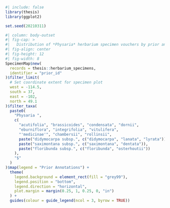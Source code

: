 
```r
#| include: false
library(thesis)
library(ggplot2)

set.seed(20210311)
```

```r
#| column: body-outset
#| fig-cap: >
#|   Distribution of *Physaria* herbarium specimen vouchers by prior annotation.
#| fig-align: center
#| fig-height: 12
#| fig-width: 8
SpecimenMap$new(
  records = thesis::herbarium_specimens,
  identifier = "prior_id"
)$filter_limit(
  # Set coordinate extent for specimen plot
  west = -114.5,
  south = 37,
  east = -102,
  north = 49.1
)$filter_taxa(
  paste0(
    "Physaria ",
    c(
      "acutifolia", "brassicoides", "condensata", "dornii",
      "eburniflora", "integrifolia", "vitulifera",
      "'medicinae'", "chambersii", "rollinsii",
      paste("didymocarpa subsp.", c("didymocarpa", "lanata", "lyrata")),
      paste("saximontana subsp.", c("saximontana", "dentata")),
      paste("floribunda subsp.", c("floribunda", "osterhoutii"))
    ),
    "$"
  )
)$map(legend = "Prior Annotations") +
  theme(
    legend.background = element_rect(fill = "grey99"),
    legend.position = "bottom",
    legend.direction = "horizontal",
    plot.margin = margin(0.25, 1, 0.25, 0, "in")
  ) +
  guides(colour = guide_legend(ncol = 3, byrow = TRUE))
```
